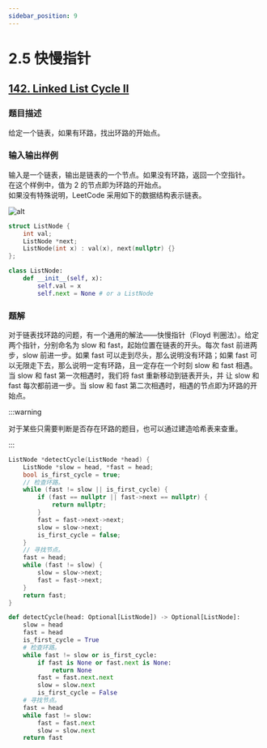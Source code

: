 ```yaml
---
sidebar_position: 9
---
```


# 2.5 快慢指针

## [142. Linked List Cycle II](https://leetcode.com/problems/linked-list-cycle-ii/)

### 题目描述

给定一个链表，如果有环路，找出环路的开始点。

### 输入输出样例

输入是一个链表，输出是链表的一个节点。如果没有环路，返回一个空指针。  
在这个样例中，值为 2 的节点即为环路的开始点。  
如果没有特殊说明，LeetCode 采用如下的数据结构表示链表。

![alt](https://assets.leetcode.com/uploads/2018/12/07/circularlinkedlist.png)

```cpp
struct ListNode {
    int val;
    ListNode *next;
    ListNode(int x) : val(x), next(nullptr) {}
};
```

```py
class ListNode:
    def __init__(self, x):
        self.val = x
        self.next = None # or a ListNode
```

### 题解

对于链表找环路的问题，有一个通用的解法——快慢指针（Floyd 判圈法）。给定两个指针，分别命名为 slow 和 fast，起始位置在链表的开头。每次 fast 前进两步，slow 前进一步。如果 fast
可以走到尽头，那么说明没有环路；如果 fast 可以无限走下去，那么说明一定有环路，且一定存在一个时刻 slow 和 fast 相遇。当 slow 和 fast 第一次相遇时，我们将 fast 重新移动到链表开头，并
让 slow 和 fast 每次都前进一步。当 slow 和 fast 第二次相遇时，相遇的节点即为环路的开始点。

:::warning

对于某些只需要判断是否存在环路的题目，也可以通过建造哈希表来查重。

:::


<Tabs>
<TabItem value="cpp" label="C++">

```cpp
ListNode *detectCycle(ListNode *head) {
    ListNode *slow = head, *fast = head;
    bool is_first_cycle = true;
    // 检查环路。
    while (fast != slow || is_first_cycle) {
        if (fast == nullptr || fast->next == nullptr) {
            return nullptr;
        }
        fast = fast->next->next;
        slow = slow->next;
        is_first_cycle = false;
    }
    // 寻找节点。
    fast = head;
    while (fast != slow) {
        slow = slow->next;
        fast = fast->next;
    }
    return fast;
}
```

</TabItem>
<TabItem value="py" label="Python">

```py
def detectCycle(head: Optional[ListNode]) -> Optional[ListNode]:
    slow = head
    fast = head
    is_first_cycle = True
    # 检查环路。
    while fast != slow or is_first_cycle:
        if fast is None or fast.next is None:
            return None
        fast = fast.next.next
        slow = slow.next
        is_first_cycle = False
    # 寻找节点。
    fast = head
    while fast != slow:
        fast = fast.next
        slow = slow.next
    return fast
```

</TabItem>

</Tabs>
